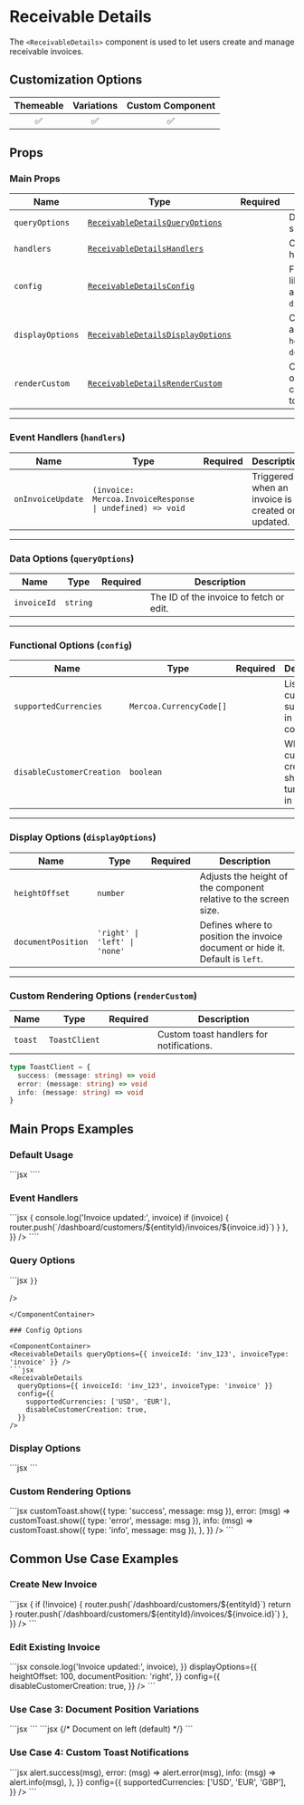 
# Receivable Details

The `<ReceivableDetails>` component is used to let users create and manage receivable invoices.

## Customization Options

| Themeable | Variations | Custom Component |
| :-------: | :--------: | :--------------: |
|    ✅     |     ✅     |        ✅        |

## Props

### Main Props

| Name             | Type                                                         | Required | Description                                                                                  |
| ---------------- | ------------------------------------------------------------ | -------- | -------------------------------------------------------------------------------------------- |
| `queryOptions`   | [`ReceivableDetailsQueryOptions`](#data-options)             |          | Data-related options such as `invoiceId`.                                                    |
| `handlers`       | [`ReceivableDetailsHandlers`](#event-handlers)               |          | Callback functions for handling invoice updates.                                             |
| `config`         | [`ReceivableDetailsConfig`](#functional-options)             |          | Functional configurations like `supportedCurrencies` and `disableCustomerCreation`.          |
| `displayOptions` | [`ReceivableDetailsDisplayOptions`](#display-options)        |          | Options to adjust layout and visibility settings like `heightOffset` and `documentPosition`. |
| `renderCustom`   | [`ReceivableDetailsRenderCustom`](#custom-rendering-options) |          | Custom rendering options for specific components such as toast notifications.                |

---

<a id="event-handlers"></a>
### Event Handlers (`handlers`)

| Name              | Type                                                     | Required | Description                                      |
| ----------------- | -------------------------------------------------------- | -------- | ------------------------------------------------ |
| `onInvoiceUpdate` | `(invoice: Mercoa.InvoiceResponse \| undefined) => void` |          | Triggered when an invoice is created or updated. |

---

<a id="data-options"></a>
### Data Options (`queryOptions`)

| Name        | Type     | Required | Description                             |
| ----------- | -------- | -------- | --------------------------------------- |
| `invoiceId` | `string` |          | The ID of the invoice to fetch or edit. |

---

<a id="functional-options"></a>
### Functional Options (`config`)

| Name                      | Type                    | Required | Description                                               |
| ------------------------- | ----------------------- | -------- | --------------------------------------------------------- |
| `supportedCurrencies`     | `Mercoa.CurrencyCode[]` |          | List of currencies supported in this component.           |
| `disableCustomerCreation` | `boolean`               |          | Whether customer creation should be turned off in the form. |

---

<a id="display-options"></a>
### Display Options (`displayOptions`)

| Name               | Type                          | Required | Description                                                                   |
| ------------------ | ----------------------------- | -------- | ----------------------------------------------------------------------------- |
| `heightOffset`     | `number`                      |          | Adjusts the height of the component relative to the screen size.              |
| `documentPosition` | `'right' \| 'left' \| 'none'` |          | Defines where to position the invoice document or hide it. Default is `left`. |

---

<a id="custom-rendering-options"></a>
### Custom Rendering Options (`renderCustom`)

| Name    | Type          | Required | Description                              |
| ------- | ------------- | -------- | ---------------------------------------- |
| `toast` | `ToastClient` |          | Custom toast handlers for notifications. |

```typescript
type ToastClient = {
  success: (message: string) => void
  error: (message: string) => void
  info: (message: string) => void
}
```

## Main Props Examples

### Default Usage

<ComponentContainer>
  <ReceivableDetails />
  ```jsx
  <ReceivableDetails />
  ````
</ComponentContainer>

### Event Handlers

<ComponentContainer>
<ReceivableDetails queryOptions={{ invoiceId: 'inv_123', invoiceType: 'invoice' }} />
```jsx
<ReceivableDetails
  queryOptions={{ invoiceId: 'inv_123', invoiceType: 'invoice' }}
  handlers={{
    onInvoiceUpdate: (invoice) => {
      console.log('Invoice updated:', invoice)
      if (invoice) {
        router.push(`/dashboard/customers/${entityId}/invoices/${invoice.id}`)
      }
    },
  }}
/>
````

</ComponentContainer>

### Query Options

<ComponentContainer>
  <ReceivableDetails queryOptions={{ invoiceId: 'inv_123', invoiceType: 'invoice' }} />
  ```jsx
  <ReceivableDetails
    queryOptions={{
      invoiceId: 'inv_123',
      invoiceType: 'invoice',

    }}

/>

````
</ComponentContainer>

### Config Options

<ComponentContainer>
<ReceivableDetails queryOptions={{ invoiceId: 'inv_123', invoiceType: 'invoice' }} />
```jsx
<ReceivableDetails
  queryOptions={{ invoiceId: 'inv_123', invoiceType: 'invoice' }}
  config={{
    supportedCurrencies: ['USD', 'EUR'],
    disableCustomerCreation: true,
  }}
/>
````

</ComponentContainer>

### Display Options

<ComponentContainer>
  <ReceivableDetails queryOptions={{ invoiceId: 'inv_123', invoiceType: 'invoice' }} />
  ```jsx
  <ReceivableDetails
    queryOptions={{ invoiceId: 'inv_123', invoiceType: 'invoice' }}
    displayOptions={{
      heightOffset: 80,
      documentPosition: 'right',
    }}
  />
  ```
</ComponentContainer>

### Custom Rendering Options

<ComponentContainer>
  <ReceivableDetails queryOptions={{ invoiceId: 'inv_123', invoiceType: 'invoice' }} />
  ```jsx
  <ReceivableDetails
    queryOptions={{ invoiceId: 'inv_123', invoiceType: 'invoice' }}
    renderCustom={{
      toast: {
        success: (msg) => customToast.show({ type: 'success', message: msg }),
        error: (msg) => customToast.show({ type: 'error', message: msg }),
        info: (msg) => customToast.show({ type: 'info', message: msg }),
      },
    }}
  />
  ```
</ComponentContainer>

## Common Use Case Examples

### Create New Invoice

<ComponentContainer>
  <ReceivableDetails queryOptions={{ invoiceId: '', invoiceType: 'invoice' }} />
  ```jsx
  <ReceivableDetails
    queryOptions={{ invoiceId: '', invoiceType: 'invoice' }}
    config={{
      supportedCurrencies: ['USD'],
      disableCustomerCreation: false,
    }}
    handlers={{
      onInvoiceUpdate: (invoice) => {
        if (!invoice) {
          router.push(`/dashboard/customers/${entityId}`)
          return
        }
        router.push(`/dashboard/customers/${entityId}/invoices/${invoice.id}`)
      },
    }}
  />
  ```
</ComponentContainer>

### Edit Existing Invoice

<ComponentContainer>
  <ReceivableDetails
    queryOptions={{
      invoiceId: 'inv_123',
      invoiceType: 'invoice',
    }}
  />
  ```jsx
  <ReceivableDetails
    queryOptions={{
      invoiceId: 'inv_123',
      invoiceType: 'invoice',
    }}
    handlers={{
      onInvoiceUpdate: (invoice) => console.log('Invoice updated:', invoice),
    }}
    displayOptions={{
      heightOffset: 100,
      documentPosition: 'right',
    }}
    config={{
      disableCustomerCreation: true,
    }}
  />
  ```
</ComponentContainer>

### Use Case 3: Document Position Variations

<ComponentContainer>
  <ReceivableDetails
    queryOptions={{ invoiceId: 'inv_123', invoiceType: 'invoice' }}
    displayOptions={{ documentPosition: 'right' }}
  />
  ```jsx
  <ReceivableDetails
    queryOptions={{ invoiceId: 'inv_123', invoiceType: 'invoice' }}
    displayOptions={{ documentPosition: 'right' }}
  />
  ```
</ComponentContainer>

<ComponentContainer>
  <ReceivableDetails
    queryOptions={{ invoiceId: 'inv_123', invoiceType: 'invoice' }}
    displayOptions={{ documentPosition: 'left' }}
  />
  ```jsx
  {/* Document on left (default) */}
  <ReceivableDetails
    queryOptions={{ invoiceId: 'inv_123', invoiceType: 'invoice' }}
    displayOptions={{ documentPosition: 'left' }}
  />
  ```
</ComponentContainer>

### Use Case 4: Custom Toast Notifications

<ComponentContainer>
  <ReceivableDetails queryOptions={{ invoiceId: 'inv_123', invoiceType: 'invoice' }} />
  ```jsx
  <ReceivableDetails
    queryOptions={{ invoiceId: 'inv_123', invoiceType: 'invoice' }}
    renderCustom={{
      toast: {
        success: (msg) => alert.success(msg),
        error: (msg) => alert.error(msg),
        info: (msg) => alert.info(msg),
      },
    }}
    config={{
      supportedCurrencies: ['USD', 'EUR', 'GBP'],
    }}
  />
  ```
</ComponentContainer>
